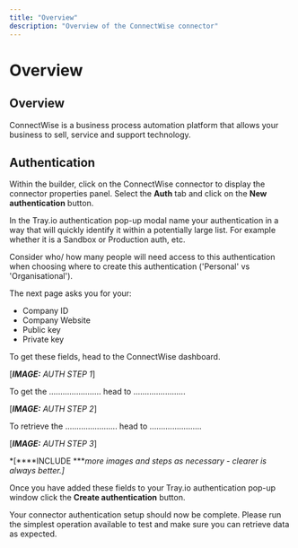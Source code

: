 ```yaml
---
title: "Overview"
description: "Overview of the ConnectWise connector"
---
```


# Overview

## Overview

ConnectWise is a business process automation platform that allows your business to sell, service and support technology.

## Authentication

Within the builder, click on the ConnectWise connector to display the connector properties panel. Select the **Auth** tab and click on the **New authentication** button.

In the Tray.io authentication pop-up modal name your authentication in a way that will quickly identify it within a potentially large list. For example whether it is a Sandbox or Production auth, etc.

Consider who/ how many people will need access to this authentication when choosing where to create this authentication ('Personal' vs 'Organisational').

The next page asks you for your:

- Company ID
- Company Website
- Public key
- Private key

To get these fields, head to the ConnectWise dashboard. 

[***IMAGE:*** *AUTH STEP 1*]

To get the ....................... head to .......................

[***IMAGE:*** *AUTH STEP 2*]

To retrieve the ....................... head to .......................

[***IMAGE:*** *AUTH STEP 3*]

*[****INCLUDE ****more images and steps as necessary - clearer is always better.]*

Once you have added these fields to your Tray.io authentication pop-up window click the **Create authentication** button. 

Your connector authentication setup should now be complete. Please run the simplest operation available to test and make sure you can retrieve data as expected.
